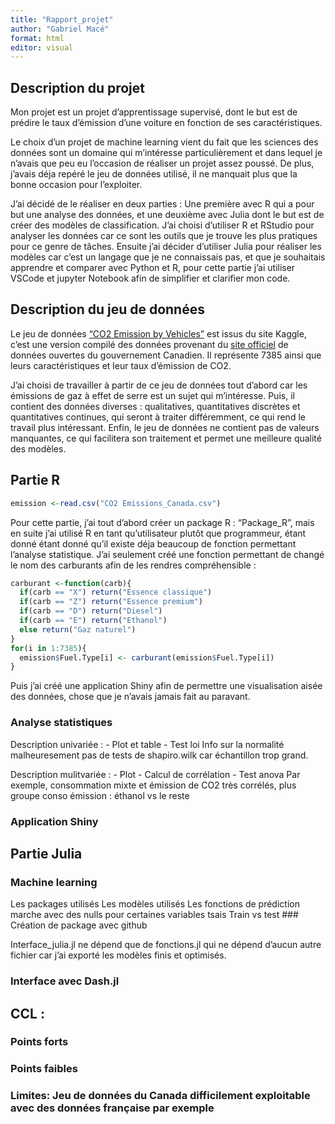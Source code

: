 ```yaml
---
title: "Rapport_projet"
author: "Gabriel Macé"
format: html
editor: visual
---
```


## Description du projet

Mon projet est un projet d'apprentissage supervisé, dont le but est de prédire le taux d'émission d'une voiture en fonction de ses caractéristiques.

Le choix d'un projet de machine learning vient du fait que les sciences des données sont un domaine qui m'intéresse particulièrement et dans lequel je n'avais que peu eu l'occasion de réaliser un projet assez poussé. 
De plus, j'avais déja repéré le jeu de données utilisé, il ne manquait plus que la bonne occasion pour l'exploiter.

J'ai décidé de le réaliser en deux parties : Une première avec R qui a pour but une analyse des données, et une deuxième avec Julia dont le but est de créer des modèles de classification.
J'ai choisi d'utiliser R et RStudio pour analyser les données car ce sont les outils que je trouve les plus pratiques pour ce genre de tâches. Ensuite j'ai décider d'utiliser Julia pour réaliser les modèles car c'est un langage que je ne connaissais pas, et que je souhaitais apprendre et comparer avec Python et R, pour cette partie j'ai utiliser VSCode et jupyter Notebook afin de simplifier et clarifier mon code.


## Description du jeu de données

Le jeu de données ["CO2 Emission by Vehicles"](https://www.kaggle.com/datasets/debajyotipodder/co2-emission-by-vehicles?select=CO2+Emissions_Canada.csv) est issus du site Kaggle, c'est une version compilé des données provenant du [site officiel](https://open.canada.ca/data/en/dataset/98f1a129-f628-4ce4-b24d-6f16bf24dd64#wb-auto-6) de données ouvertes du gouvernement Canadien. Il représente 7385 ainsi que leurs caractéristiques et leur taux d'émission de CO2.

J'ai choisi de travailler à partir de ce jeu de données tout d'abord car les émissions de gaz à effet de serre est un sujet qui m'intéresse. Puis, il contient des données diverses  : qualitatives, quantitatives discrètes et quantitatives continues, qui seront à traiter différemment, ce qui rend le travail plus intéressant.
Enfin, le jeu de données ne contient pas de valeurs manquantes, ce qui facilitera son traitement et permet une meilleure qualité des modèles.


## Partie R 
```r
emission <-read.csv("CO2 Emissions_Canada.csv")
```

Pour cette partie, j'ai tout d'abord créer un package R : "Package_R", mais en suite j'ai utilisé R en tant qu'utilisateur plutôt que programmeur, étant donné étant donné qu'il existe déja beaucoup de fonction permettant l'analyse statistique. J'ai seulement créé une fonction permettant de changé le nom des carburants afin de les rendres compréhensible :
```r
carburant <-function(carb){
  if(carb == "X") return("Essence classique")
  if(carb == "Z") return("Essence premium")
  if(carb == "D") return("Diesel")
  if(carb == "E") return("Ethanol")
  else return("Gaz naturel")
}
for(i in 1:7385){
  emission$Fuel.Type[i] <- carburant(emission$Fuel.Type[i])
}
```
Puis j'ai créé une application Shiny afin de permettre une visualisation aisée des données, chose que je n'avais jamais fait au paravant.

### Analyse statistiques 

Description univariée : 
- Plot et table 
- Test loi 
Info sur la normalité malheuresement pas de tests de shapiro.wilk car échantillon trop grand.

Description mulitvariée : 
- Plot 
- Calcul de corrélation - Test anova
Par exemple, consommation mixte et émission de CO2 très corrélés, plus groupe conso émission : éthanol vs le reste

### Application Shiny

## Partie Julia

### Machine learning

Les packages utilisés Les modèles utilisés Les fonctions de prédiction marche avec des nulls pour certaines variables tsais
Train vs test
### Création de package avec github

Interface_julia.jl ne dépend que de fonctions.jl qui ne dépend d'aucun autre fichier car j'ai exporté les modèles finis et optimisés.

### Interface avec Dash.jl

## CCL :

### Points forts

### Points faibles

### Limites: Jeu de données du Canada difficilement exploitable avec des données française par exemple

